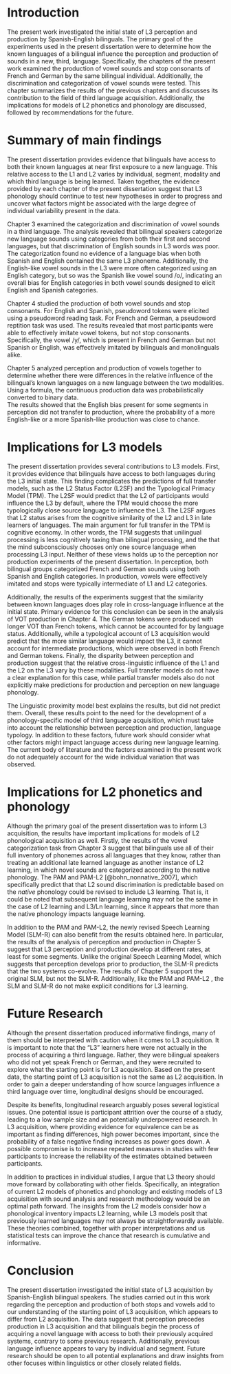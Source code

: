 \chapter{Conclusion}

# Introduction

The present work investigated the initial state of L3 perception and production by Spanish-English bilinguals. 
The primary goal of the experiments used in the present dissertation were to determine how the known languages of a bilingual influence the perception and production of sounds in a new, third, language.
Specifically, the chapters of the present work examined the production of vowel sounds and stop consonants of French and German by the same bilingual individual.
Additionally, the discrimination and categorization of vowel sounds were tested. 
This chapter summarizes the results of the previous chapters and discusses its contribution to the field of third language acquisition.
Additionally, the implications for models of L2 phonetics and phonology are discussed, followed by recommendations for the future.

# Summary of main findings 

The present dissertation provides evidence that bilinguals have access to both their known languages at near first exposure to a new language. 
This relative access to the L1 and L2 varies by individual, segment, modality and which third language is being learned. 
Taken together, the evidence provided by each chapter of the present dissertation suggest that L3 phonology should continue to test new hypotheses in order to progress and uncover what factors might be associated with the large degree of individual variability present in the data.

Chapter 3 examined the categorization and discrimination of vowel sounds in a third language.
The analysis revealed that bilingual speakers categorize new language sounds using categories from both their first and second languages, but that discrimination of English sounds in L3 words was poor.
The categorization found no evidence of a language bias when both Spanish and English contained the same L3 phoneme.
Additionally, the English-like vowel sounds in the L3 were more often categorized using an English category, but so was the Spanish like vowel sound /o/, indicating an overall bias for English categories in both vowel sounds designed to elicit English and Spanish categories. 

Chapter 4 studied the production of both vowel sounds and stop consonants. 
For English and Spanish, pseudoword tokens were elicited using a pseudoword reading task.
For French and German, a pseudoword reptition task was used. 
The results revealed that most participants were able to effectively imitate vowel tokens, but not stop consonants. 
Specifically, the vowel /y/, which is present in French and German but not Spanish or English, was effectively imitated by bilinguals and monolinguals alike.

Chapter 5 analyzed perception and production of vowels together to determine whether there were differences in the relative influence of the bilingual's known languages on a new language between the two modalities.
Using a formula, the continuous production data was probabilistically converted to binary data.  
The results showed that the English bias present for some segments in perception did not transfer to production, where the probability of a more English-like or a more Spanish-like production was close to chance.

# Implications for L3 models

The present dissertation provides several contributions to L3 models. First, it provides evidence that bilinguals have access to both languages during the L3 initial state.
This finding complicates the predictions of full transfer models, such as the L2 Status Factor (L2SF) and the Typological Primacy Model (TPM).
The L2SF would predict that the L2 of participants would influence the L3 by default, where the TPM would choose the more typologically close source language to influence the L3.
The L2SF argues that L2 status arises from the cognitive similarity of the L2 and L3 in late learners of languages. 
The main argument for full transfer in the TPM is cognitive economy. 
In other words, the TPM suggests that unilingual processing is less cognitively taxing than bilingual processing, and the that the mind subconsciously chooses only one source language when processing L3 input.
Neither of these views holds up to the perception nor production experiments of the present dissertation.
In perception, both bilingual groups categorized French and German sounds using both Spanish and English categories. 
In production, vowels were effectively imitated and stops were typically intermediate of L1 and L2 categories. 

Additionally, the results of the experiments suggest that the similarity between known languages does play role in cross-language influence at the initial state.
Primary evidence for this conclusion can be seen in the analysis of VOT production in Chapter 4.
The German tokens were produced with longer VOT than French tokens, which cannot be accounted for by language status. 
Additionally, while a typological account of L3 acquisition would predict that the more similar language would impact the L3, it cannot account for intermediate productions, which were observed in both French and German tokens.
Finally, the disparity between perception and production suggest that the relative cross-linguistic influence of the L1 and the L2 on the L3 vary by these modalities. 
Full transfer models do not have a clear explanation for this case, while partial transfer models also do not explicitly make predictions for production and perception on new language phonology.

The Linguistic proximity model best explains the results, but did not predict them.
Overall, these results point to the need for the development of a phonology-specific model of third language acquisition, which must take into account the relationship between perception and production, language typology.
In addition to these factors, future work should consider what other factors might impact language access during new language learning.
The current body of literature and the factors examined in the present work do not adequately account for the wide individual variation that was observed.

# Implications for L2 phonetics and phonology

Although the primary goal of the present dissertation was to inform L3 acquisition, the results have important implications for models of L2 phonological acquisition as well. 
Firstly, the results of the vowel categorization task from Chapter 3 suggest that bilinguals use all of their full inventory of phonemes across all languages that they know, rather than treating an additional late learned language as another instance of L2 learning, in which novel sounds are categorized according to the native phonology.
The PAM and PAM-L2 [@bohn_nonnative_2007], which specifically predict that that L2 sound discrimination is predictable based on the *native* phonology could be revised to include L3 learning.
That is, it could be noted that subsequent language learning may not be the same in the case of L2 learning and L3/Ln learning, since it appears that more than the native phonology impacts language learning.

In addition to the PAM and PAM-L2, the newly revised Speech Learning Model (SLM-R) can also benefit from the results obtained here.
In particular, the results of the analysis of perception and production in Chapter 5 suggest that L3 perception and production develop at different rates, at least for some segments. 
Unlike the original Speech Learning Model, which suggests that perception develops prior to production, the SLM-R predicts that the two systems co-evolve.
The results of Chapter 5 support the original SLM, but not the SLM-R.
Additionally, like the PAM and PAM-L2 , the SLM and SLM-R do not make explicit conditions for L3 learning. 
 

# Future Research

Although the present dissertation produced informative findings, many of them should be interpreted with caution when it comes to L3 acquisition.
It is important to note that the "L3" learners here were not actually in the process of acquiring a third language.
Rather, they were bilingual speakers who did not yet speak French or German, and they were recruited to explore what the starting point is for L3 acquisition.
Based on the present data, the starting point of L3 acquisition is not the same as L2 acquisition. 
In order to gain a deeper understanding of how source languages influence a third language over time, longitudinal designs should be encouraged.  

Despite its benefits, longitudinal research arguably poses several logistical issues.
One potential issue is participant attrition over the course of a study, leading to a low sample size and an potentially underpowered research.
In L3 acquisition, where providing evidence for equivalence can be as important as finding differences, high power becomes important, since the probability of a false negative finding increases as power goes down.
A possible compromise is to increase repeated measures in studies with few participants to increase the reliability of the estimates obtained between participants. 

In addition to practices in individual studies, I argue that L3 theory should move forward by collaborating with other fields.
Specifically, an integration of current L2 models of phonetics and phonology and existing models of L3 acquisition with sound analysis and research methodology would be an optimal path forward.
The insights from the L2 models consider how a phonological inventory impacts L2 learning, while L3 models posit that previously learned languages may not always be straightforwardly available.
These theories combined, together with proper interpretations and us statistical tests can improve the chance that research is cumulative and informative.

# Conclusion

The present dissertation investigated the initial state of L3 acquisition by Spanish-English bilingual speakers.
The studies carried out in this work regarding the perception and production of both stops and vowels add to our understanding of the starting point of L3 acquisition, which appears to differ from L2 acquisition. 
The data suggest that perception precedes production in L3 acquisition and that bilinguals begin the process of acquiring a novel language with access to both their previously acquired systems, contrary to some previous research. 
Additionally, previous language influence appears to vary by individual and segment. 
Future research should be open to all potential explanations and draw insights from other focuses within linguistics or other closely related fields.


